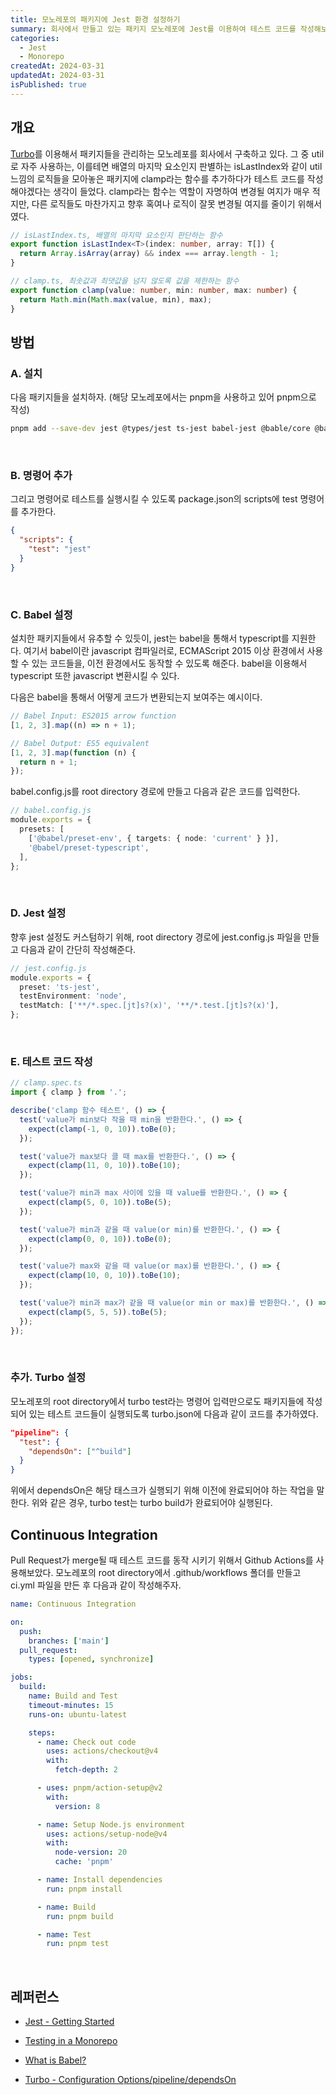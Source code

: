 ```yaml
---
title: 모노레포의 패키지에 Jest 환경 설정하기
summary: 회사에서 만들고 있는 패키지 모노레포에 Jest를 이용하여 테스트 코드를 작성해보았습니다.
categories:
  - Jest
  - Monorepo
createdAt: 2024-03-31
updatedAt: 2024-03-31
isPublished: true
---
```


## 개요

[Turbo](https://turbo.build/repo)를 이용해서 패키지들을 관리하는 모노레포를 회사에서 구축하고 있다. 그 중 util로 자주 사용하는, 이를테면 배열의 마지막 요소인지 판별하는 isLastIndex와 같이 util 느낌의 로직들을 모아놓은 패키지에 clamp라는 함수를 추가하다가 테스트 코드를 작성해야겠다는 생각이 들었다. clamp라는 함수는 역할이 자명하여 변경될 여지가 매우 적지만, 다른 로직들도 마찬가지고 향후 혹여나 로직이 잘못 변경될 여지를 줄이기 위해서였다.

```typescript
// isLastIndex.ts, 배열의 마지막 요소인지 판단하는 함수
export function isLastIndex<T>(index: number, array: T[]) {
  return Array.isArray(array) && index === array.length - 1;
}

// clamp.ts, 최솟값과 최댓값을 넘지 않도록 값을 제한하는 함수
export function clamp(value: number, min: number, max: number) {
  return Math.min(Math.max(value, min), max);
}
```

## 방법

### A. 설치

다음 패키지들을 설치하자. (해당 모노레포에서는 pnpm을 사용하고 있어 pnpm으로 작성)

```bash
pnpm add --save-dev jest @types/jest ts-jest babel-jest @bable/core @bable/preset-env @babel/preset-typescript
```

<br />

### B. 명령어 추가

그리고 명령어로 테스트를 실행시킬 수 있도록 package.json의 scripts에 test 명령어를 추가한다.

```json
{
  "scripts": {
    "test": "jest"
  }
}
```

<br />

### C. Babel 설정

설치한 패키지들에서 유추할 수 있듯이, jest는 babel을 통해서 typescript를 지원한다. 여기서 babel이란 javascript 컴파일러로, ECMAScript 2015 이상 환경에서 사용할 수 있는 코드들을, 이전 환경에서도 동작할 수 있도록 해준다. babel을 이용해서 typescript 또한 javascript 변환시킬 수 있다.

다음은 babel을 통해서 어떻게 코드가 변환되는지 보여주는 예시이다.

```typescript
// Babel Input: ES2015 arrow function
[1, 2, 3].map((n) => n + 1);

// Babel Output: ES5 equivalent
[1, 2, 3].map(function (n) {
  return n + 1;
});
```

babel.config.js를 root directory 경로에 만들고 다음과 같은 코드를 입력한다.

```typescript
// babel.config.js
module.exports = {
  presets: [
    ['@babel/preset-env', { targets: { node: 'current' } }],
    '@babel/preset-typescript',
  ],
};
```

<br />

### D. Jest 설정

향후 jest 설정도 커스텀하기 위해, root directory 경로에 jest.config.js 파일을 만들고 다음과 같이 간단히 작성해준다.

```typescript
// jest.config.js
module.exports = {
  preset: 'ts-jest',
  testEnvironment: 'node',
  testMatch: ['**/*.spec.[jt]s?(x)', '**/*.test.[jt]s?(x)'],
};
```

<br />

### E. 테스트 코드 작성

```typescript
// clamp.spec.ts
import { clamp } from '.';

describe('clamp 함수 테스트', () => {
  test('value가 min보다 작을 때 min을 반환한다.', () => {
    expect(clamp(-1, 0, 10)).toBe(0);
  });

  test('value가 max보다 클 때 max를 반환한다.', () => {
    expect(clamp(11, 0, 10)).toBe(10);
  });

  test('value가 min과 max 사이에 있을 때 value를 반환한다.', () => {
    expect(clamp(5, 0, 10)).toBe(5);
  });

  test('value가 min과 같을 때 value(or min)를 반환한다.', () => {
    expect(clamp(0, 0, 10)).toBe(0);
  });

  test('value가 max와 같을 때 value(or max)를 반환한다.', () => {
    expect(clamp(10, 0, 10)).toBe(10);
  });

  test('value가 min과 max가 같을 때 value(or min or max)를 반환한다.', () => {
    expect(clamp(5, 5, 5)).toBe(5);
  });
});
```

<br />

### 추가. Turbo 설정

모노레포의 root directory에서 turbo test라는 명령어 입력만으로도 패키지들에 작성되어 있는 테스트 코드들이 실행되도록 turbo.json에 다음과 같이 코드를 추가하였다.

```json
"pipeline": {
  "test": {
    "dependsOn": ["^build"]
  }
}
```

위에서 dependsOn은 해당 태스크가 실행되기 위해 이전에 완료되어야 하는 작업을 말한다. 위와 같은 경우, turbo test는 turbo build가 완료되어야 실행된다.

## Continuous Integration

Pull Request가 merge될 때 테스트 코드를 동작 시키기 위해서 Github Actions를 사용해보았다. 모노레포의 root directory에서 .github/workflows 폴더를 만들고 ci.yml 파일을 만든 후 다음과 같이 작성해주자.

```yaml
name: Continuous Integration

on:
  push:
    branches: ['main']
  pull_request:
    types: [opened, synchronize]

jobs:
  build:
    name: Build and Test
    timeout-minutes: 15
    runs-on: ubuntu-latest

    steps:
      - name: Check out code
        uses: actions/checkout@v4
        with:
          fetch-depth: 2

      - uses: pnpm/action-setup@v2
        with:
          version: 8

      - name: Setup Node.js environment
        uses: actions/setup-node@v4
        with:
          node-version: 20
          cache: 'pnpm'

      - name: Install dependencies
        run: pnpm install

      - name: Build
        run: pnpm build

      - name: Test
        run: pnpm test
```

<br />

## 레퍼런스

- [Jest - Getting Started](https://jestjs.io/docs/getting-started)

- [Testing in a Monorepo](https://turbo.build/repo/docs/handbook/testing)

- [What is Babel?](https://babeljs.io/docs/)

- [Turbo - Configuration Options/pipeline/dependsOn](https://turbo.build/repo/docs/reference/configuration#dependson)

